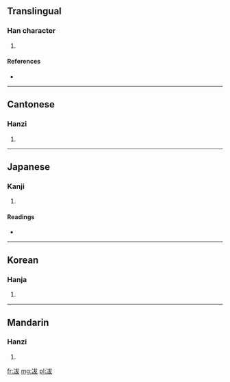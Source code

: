 {{zh-hanzi|{{zh-lookup|冹}}}}
==Translingual==

===Han character===
{{Han char|rn=15|rad=冫|as=05|sn=7|four=3314<sub>7</sub>|canj=戈一戈大水 (IMIKE), 戈一戈大大 (IMIKK)}}

# {{defn|Han|sort=冫05}}

====References====
* {{Han ref|kx=0132.030|dkj=01624|dj=0295.050|hdz=10295.140|uh=51B9|ud=20921|bh=CA6B|bd=51819}}

----

==Cantonese==

===Hanzi===
{{yue-hanzi|jyut=|y=bat1}}

# {{defn|Cantonese|sort=冫05}}

----

==Japanese==

===Kanji===
{{ja-kanji|grade=|rs=冫05}}

# {{defn|Japanese|sort=冫05}}

====Readings====
* {{ja-readings|on=[[ふつ]] (futsu), [[ぶち]] (buchi), [[はつ]] (hatsu), [[ほち]] (hochi)|kun=}}

----

==Korean==

===Hanja===
{{ko-hanja|hangeul=불|rv=bul|mr=pul}}

# {{defn|Korean|sort=冫05}}

----

==Mandarin==

===Hanzi===
{{cmn-hanzi|pin=[[fú]] ([[fu2]])|wg=fu<sup>2</sup>}}

# {{defn|Mandarin|sort=冫05}}

[[fr:冹]]
[[mg:冹]]
[[pl:冹]]